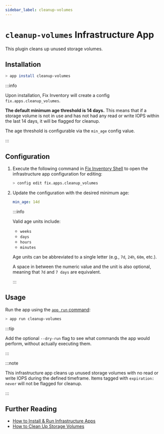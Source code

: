 ```yaml
---
sidebar_label: cleanup-volumes
---
```


# `cleanup-volumes` Infrastructure App

This plugin cleans up unused storage volumes.

## Installation

```bash
> app install cleanup-volumes
```

:::info

Upon installation, Fix Inventory will create a config `fix.apps.cleanup_volumes`.

**The default minimum age threshold is 14 days.** This means that if a storage volume is not in use and has not had any read or write IOPS within the last 14 days, it will be flagged for cleanup.

The age threshold is configurable via the `min_age` config value.

:::

## Configuration

1. Execute the following command in [Fix Inventory Shell](../components/shell.mdx) to open the infrastructure app configuration for editing:

   ```bash
   > config edit fix.apps.cleanup_volumes
   ```

2. Update the configuration with the desired minimum age:

   ```yaml title="cleanup_volumes configuration"
   min_age: 14d
   ```

   :::info

   Valid age units include:

   - `weeks`
   - `days`
   - `hours`
   - `minutes`

   Age units can be abbreviated to a single letter (e.g., `7d`, `24h`, `60m`, etc.).

   A space in between the numeric value and the unit is also optional, meaning that `7d` and `7 days` are equivalent.

   :::

## Usage

Run the app using the [`app run` command](../cli/app/run.mdx):

```bash
> app run cleanup-volumes
```

:::tip

Add the optional `--dry-run` flag to see what commands the app would perform, without actually executing them.

:::

:::note

This infrastructure app cleans up unused storage volumes with no read or write IOPS during the defined timeframe. Items tagged with `expiration: never` will not be flagged for cleanup.

:::

## Further Reading

- [How to Install & Run Infrastructure Apps](../../how-to-guides/infrastructure-apps/install-and-run-infrastructure-apps.mdx)
- [How to Clean Up Storage Volumes](../../how-to-guides/cleanup/clean-up-storage-volumes.mdx)
